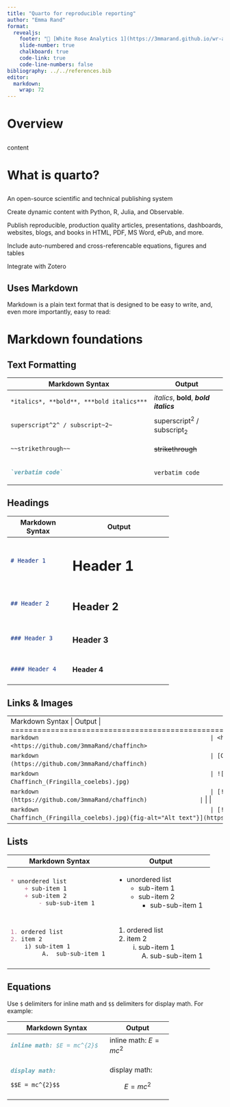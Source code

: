 ```yaml
---
title: "Quarto for reproducible reporting"
author: "Emma Rand"
format: 
  revealjs:
    footer: "🔗 [White Rose Analytics 1](https://3mmarand.github.io/wr-analytics-1)"
    slide-number: true
    chalkboard: true
    code-link: true
    code-line-numbers: false
bibliography: ../../references.bib
editor: 
  markdown: 
    wrap: 72
---
```


# Overview

##

content

# What is quarto?

##

An open-source scientific and technical publishing system

Create dynamic content with Python, R, Julia, and Observable.

Publish reproducible, production quality articles, presentations, dashboards, websites, blogs, and books in HTML, PDF, MS Word, ePub, and more.

Include auto-numbered and cross-referencable equations, figures and tables

Integrate with Zotero



## Uses Markdown

Markdown is a plain text format that is designed to be easy to write, and, even more importantly, easy to read:


# Markdown foundations

## Text Formatting

+-----------------------------------------+-----------------------------------------+
| Markdown Syntax                         | Output                                  |
+=========================================+=========================================+
| ``` markdown                            | *italics*, **bold**, ***bold italics*** |
| *italics*, **bold**, ***bold italics*** |                                         |
| ```                                     |                                         |
+-----------------------------------------+-----------------------------------------+
| ``` markdown                            | superscript^2^ / subscript~2~           |
| superscript^2^ / subscript~2~           |                                         |
| ```                                     |                                         |
+-----------------------------------------+-----------------------------------------+
| ``` markdown                            | ~~strikethrough~~                       |
| ~~strikethrough~~                       |                                         |
| ```                                     |                                         |
+-----------------------------------------+-----------------------------------------+
| ``` markdown                            | `verbatim code`                         |
| `verbatim code`                         |                                         |
| ```                                     |                                         |
+-----------------------------------------+-----------------------------------------+


## Headings {#headings}

+-----------------+-----------------------------------+
| Markdown Syntax | Output                            |
+=================+===================================+
| ``` markdown    | # Header 1 {.heading-output}      |
| # Header 1      |                                   |
| ```             |                                   |
+-----------------+-----------------------------------+
| ``` markdown    | ## Header 2 {.heading-output}     |
| ## Header 2     |                                   |
| ```             |                                   |
+-----------------+-----------------------------------+
| ``` markdown    | ### Header 3 {.heading-output}    |
| ### Header 3    |                                   |
| ```             |                                   |
+-----------------+-----------------------------------+
| ``` markdown    | #### Header 4 {.heading-output}   |
| #### Header 4   |                                   |
| ```             |                                   |
+-----------------+-----------------------------------+


## Links & Images

+--------------------------------------------------------------+--------------------------------------------------------------------------------------------------------+
| Markdown Syntax                                              | Output                                                                                                 |
+==============================================================+========================================================================================================+
| ``` markdown                                                 | <https://github.com/3mmaRand/chaffinch>                                                                                   |
| <https://github.com/3mmaRand/chaffinch>                                         |                                                                                                        |
| ```                                                          |                                                                                                        |
+--------------------------------------------------------------+--------------------------------------------------------------------------------------------------------+
| ``` markdown                                                 | [Quarto](https://github.com/3mmaRand/chaffinch)                                                                           |
| [Quarto](https://github.com/3mmaRand/chaffinch)                                 |                                                                                                        |
| ```                                                          |                                                                                                        |
+--------------------------------------------------------------+--------------------------------------------------------------------------------------------------------+
| ``` markdown                                                 | ![Caption](512px-Chaffinch_(Fringilla_coelebs).jpg){fig-alt="Photo of adult male chaffinch."}                                     |
| ![Caption](512px-Chaffinch_(Fringilla_coelebs).jpg)                                     |                                                                                                        |
| ```                                                          |                                                                                                        |
+--------------------------------------------------------------+--------------------------------------------------------------------------------------------------------+
| ``` markdown                                                 | [![Caption](512px-Chaffinch_(Fringilla_coelebs).jpg)](https://github.com/3mmaRand/chaffinch)                                                         |
| [![Caption](512px-Chaffinch_(Fringilla_coelebs).jpg)](https://github.com/3mmaRand/chaffinch)               |                                                                                                        |
| ```                                                          |                                                                                                        |
+--------------------------------------------------------------+--------------------------------------------------------------------------------------------------------+
| ``` markdown                                                 | [![](512px-Chaffinch_(Fringilla_coelebs).jpg){fig-alt="Photo of adult male chaffinch."}](https://github.com/3mmaRand/chaffinch)                      |
| [![](512px-Chaffinch_(Fringilla_coelebs).jpg){fig-alt="Alt text"}](https://github.com/3mmaRand/chaffinch)  |                                                                                                        |
| ```                                                          |                                                                                                        |
+--------------------------------------------------------------+--------------------------------------------------------------------------------------------------------+


## Lists

+-----------------------------------+---------------------------------+
| Markdown Syntax                   | Output                          |
+===================================+=================================+
| ``` markdown                      |                                 |
| * unordered list                  | * unordered list                |
|     + sub-item 1                  |     + sub-item 1                |
|     + sub-item 2                  |     + sub-item 2                |
|         - sub-sub-item 1          |         - sub-sub-item 1        |
| ```                               |                                 |
+-----------------------------------+---------------------------------+
| ``` markdown                      |                                 |
| 1. ordered list                   |  1. ordered list                |
| 2. item 2                         |  2. item 2                      |
|     i) sub-item 1                 |      i) sub-item 1              |
|          A.  sub-sub-item 1       |           A.  sub-sub-item 1    |
| ```                               |                                 |
|                                   |                                 |
+-----------------------------------+---------------------------------+


## Equations

Use `$` delimiters for inline math and `$$` delimiters for display math. For example:

+---------------------------+-------------------------+
| Markdown Syntax           | Output                  |
+===========================+=========================+
| ``` markdown              |                         |
| inline math: $E = mc^{2}$ | inline math: $E=mc^{2}$ |
| ```                       |                         |
+---------------------------+-------------------------+
| ``` markdown              |                         |
| display math:             | display math:           |
|                           |                         |
| $$E = mc^{2}$$            | $$E = mc^{2}$$          |
| ```                       |                         |
+---------------------------+-------------------------+